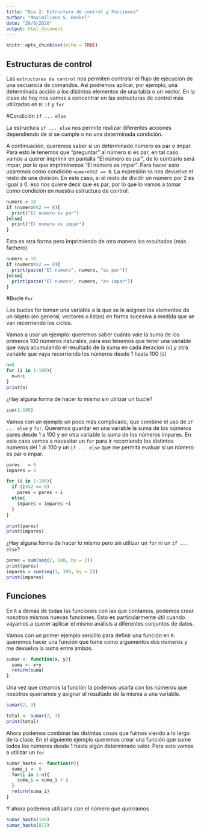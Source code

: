 ---
title: "Dia 2: Estructura de control y Funciones"
author: "Maximiliano S. Beckel"
date: "28/9/2020"
output: html_document
---

```{r setup, include=FALSE}
knitr::opts_chunk$set(echo = TRUE)
```

## Estructuras de control

Las `estructuras de control` nos permiten controlar el flujo de ejecución de una secuencia de comandos. Así podremos aplicar, por ejemplo, una determinada acción a los distintos elementos de una tabla o un vector. En la clase de hoy nos vamos a concentrar en las estructuras de control más utilizadas en `R`: `if` y `for`


#Condición `if ... else`

La estructura `if ... else` nos permite realizar diferentes acciones dependiendo de si se cumple o no una determinada condición.

A continuación, queremos saber si un determinado número es par o impar. Para esto le tenemos que "preguntar" al número si es par, en tal caso vamos a querer imprimir en pantalla "El número es par", de lo contrario será impar, por lo que imprimiremos "El número es impar". Para hacer esto usaremos como condición `numero%%2 == 0`. La expresión `%%` nos devuelve el resto de una división. En este caso, si el resto de dividir un número por 2 es igual a 0, eso nos quiere decir que es par, por lo que lo vamos a tomar como condición en nuestra estructura de control.

```{r control1}
numero = 10
if (numero%%2 == 0){
  print("El numero es par")
}else{
  print("El numero es impar")
}

```

Esta es otra forma pero imprimiendo de otra manera los resultados (más fachero)
```{r control2}
numero = 10
if (numero%%2 == 0){
  print(paste("El numero", numero, "es par"))
}else{
  print(paste("El numero", numero, "es impar"))
}

```


#Bucle `For`

Los bucles for toman una variable a la que se le asignan los elementos de un objeto (en general, vectores o listas) en forma sucesiva a medida que se van recorriendo los ciclos.

Vamos a usar un ejemplo: queremos saber cuánto vale la suma de los primeros 100 números naturales, para eso tenemos que tener una variable que vaya acumulando el resultado de la suma en cada iteracion (`n`),y otra variable que vaya recorriendo los números desde 1 hasta 100 (`i`)

```{r control3}
n=0
for (i in 1:100){
  n=n+i
}
print(n)
```

¿Hay alguna forma de hacer lo mismo sin utilizar un bucle?
```{r control4}
sum(1:100)
```

Vamos con un ejemplo un poco más complicado, que combine el uso de `ìf ... else` y `for`.
Queremos guardar en una variable la suma de los números pares desde 1 a 100 y en otra variable la suma de los números impares. En este caso vamos a necesitar un `for` para ir recorriendo los distintos números del 1 al 100 y un `if ... else` que me permita evaluar si un número es par o impar.

```{r control5}
pares   = 0
impares = 0

for (i in 1:100){
  if (i%%2 == 0)
    pares = pares + i
  else{
    impares = impares +i
  }
}

print(pares)
print(impares)

```

¿Hay alguna forma de hacer lo mismo pero sin utilizar un `for` ni un `if ... else`?
```{r control6}
pares = sum(seq(2, 100, by = 2))
print(pares)
impares = sum(seq(1, 100, by = 2))
print(impares)
```


## Funciones

En `R` a demás de todas las funciones con las que contamos, podemos crear nosotros mismos nuevas funciones. Esto es particularmente útil cuando vayamos a querer aplicar el mismo análisis a diferentes conjuntos de datos.

Vamos con un primer ejemplo sencillo para definir una función en `R`: queremos hacer una función que tome como argumentos dos números y me devuelva la suma entre ambos.

```{r funcion1}
sumar <- function(x, y){
  suma <- x+y
  return(suma)
}

```

Una vez que creamos la función la podemos usarla con los números que nosotros querramos y asignar el resultado de la misma a una variable.
```{r funcion2}
sumar(2, 3)

total <- sumar(2, 3)
print(total)

```

Ahora podemos combinar las distintas cosas que fuimos viendo a lo largo de la clase. En el siguiente ejemplo queremos crear una función que sume todos los números desde 1 hasta algún determinado valor. Para esto vamos a utilizar un `for`
```{r funcion3}
sumar_hasta <- function(n){
  suma_i <- 0
  for(i in 1:n){
    suma_i = suma_i + i
  }
  return(suma_i)
}

```

Y ahora podemos utilizarla con el número que querramos
```{r funcion4}
sumar_hasta(100)
sumar_hasta(872)

```
